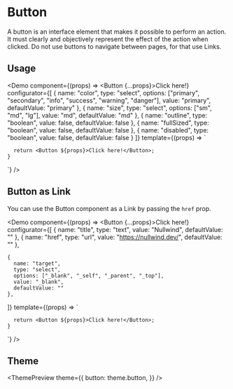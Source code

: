 

<Meta
  title="Button"
  description="A button is an interface element that makes it possible to perform an action."
/>

# Button

A button is an interface element that makes it possible to perform an action. It must clearly and
objectively represent the effect of the action when clicked. Do not use buttons to navigate between
pages, for that use Links.

## Usage

<Demo
  component={(props) => <Button {...props}>Click here!</Button>}
  configurator={[
    {
      name: "color",
      type: "select",
      options: ["primary", "secondary", "info", "success", "warning", "danger"],
      value: "primary",
      defaultValue: "primary"
    },
    {
      name: "size",
      type: "select",
      options: ["sm", "md", "lg"],
      value: "md",
      defaultValue: "md"
    },
    {
      name: "outline",
      type: "boolean",
      value: false,
      defaultValue: false
    },
    {
      name: "fullSized",
      type: "boolean",
      value: false,
      defaultValue: false
    },
    {
      name: "disabled",
      type: "boolean",
      value: false,
      defaultValue: false
    }
  ]}
  template={(props) => `

      return <Button ${props}>Click here!</Button>;
    }

`}
/>

## Button as Link

You can use the Button component as a Link by passing the `href` prop.

<Demo
  component={(props) => <Button {...props}>Click here!</Button>}
  configurator={[
    {
      name: "title",
      type: "text",
      value: "Nullwind",
      defaultValue: ""
    },
    {
      name: "href",
      type: "url",
      value: "https://nullwind.dev/",
      defaultValue: ""
    },

    {
      name: "target",
      type: "select",
      options: ["_blank", "_self", "_parent", "_top"],
      value: "_blank",
      defaultValue: ""
    },

]}
template={(props) => `

      return <Button ${props}>Click here!</Button>;
    }

`}
/>

## Theme

<ThemePreview
  theme={{
    button: theme.button,
  }}
/>
